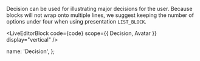 

Decision can be used for illustrating major decisions for the user.
Because blocks will not wrap onto multiple lines, we suggest keeping the number of options under four when using presentation `LIST_BLOCK`.

<LiveEditorBlock code={code} scope={{ Decision, Avatar }} display="vertical" />
<GeneratePropsTable componentName="Decision" />

  name: 'Decision',
};
